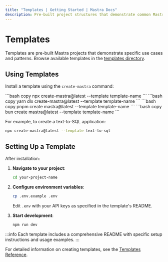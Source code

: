 ```yaml
---
title: "Templates | Getting Started | Mastra Docs"
description: Pre-built project structures that demonstrate common Mastra use cases and patterns
---
```



# Templates

Templates are pre-built Mastra projects that demonstrate specific use cases and patterns. Browse available templates in the [templates directory](https://mastra.ai/templates).

## Using Templates

Install a template using the `create-mastra` command:

<Tabs>
  <TabItem value="npm" label="npm">
    ```bash copy
    npx create-mastra@latest --template template-name
    ```
  </TabItem>
  <TabItem value="yarn" label="yarn">
    ```bash copy
    yarn dlx create-mastra@latest --template template-name
    ```
  </TabItem>
  <TabItem value="pnpm" label="pnpm">
    ```bash copy
    pnpm create mastra@latest --template template-name
    ```
  </TabItem>
  <TabItem value="bun" label="bun">
    ```bash copy
    bun create mastra@latest --template template-name
    ```
  </TabItem>
</Tabs>

For example, to create a text-to-SQL application:

```bash copy
npx create-mastra@latest --template text-to-sql
```

## Setting Up a Template

After installation:

1. **Navigate to your project**:
   ```bash copy
   cd your-project-name
   ```

2. **Configure environment variables**:
   ```bash copy
   cp .env.example .env
   ```
   Edit `.env` with your API keys as specified in the template's README.

3. **Start development**:
   ```bash copy
   npm run dev
   ```

:::info
Each template includes a comprehensive README with specific setup instructions and usage examples.
:::

For detailed information on creating templates, see the [Templates Reference](/reference/templates).
